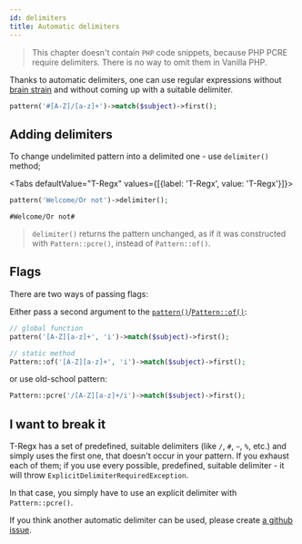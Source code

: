 ```yaml
---
id: delimiters
title: Automatic delimiters
---
```


> This chapter doesn't contain `PHP` code snippets, because PHP PCRE require delimiters. There is no way to omit them
> in Vanilla PHP.

Thanks to automatic delimiters, one can use regular expressions without [brain strain](overview.md#brain-strain)
and without coming up with a suitable delimiter.

```php
pattern('#[A-Z]/[a-z]+')->match($subject)->first();
```

## Adding delimiters

To change undelimited pattern into a delimited one - use `delimiter()` method;

<Tabs defaultValue="T-Regx" values={[{label: 'T-Regx', value: 'T-Regx'}]}>
<TabItem value="T-Regx">

```php
pattern('Welcome/Or not')->delimiter();
```

</TabItem>
</Tabs>

<!--T-Regx:{echo-at(0)}-->
<!--Result-Output-->

<div className="output-block">

```text
#Welcome/Or not#
```
</div>

> `delimiter()` returns the pattern unchanged, as if it was constructed with `Pattern::pcre()`, instead of `Pattern::of()`.

## Flags

There are two ways of passing flags:

Either pass a second argument to the [`pattern()`](introduction.md#entry-points)/[`Pattern::of()`](introduction.md#entry-points):

```php
// global function
pattern('[A-Z][a-z]+', 'i')->match($subject)->first();

// static method
Pattern::of('[A-Z][a-z]+', 'i')->match($subject)->first();
```

or use old-school pattern:

```php
Pattern::pcre('/[A-Z][a-z]+/i')->match($subject)->first();
```

## I want to break it

T-Regx has a set of predefined, suitable delimiters (like `/`, `#`, `~`, `%`, etc.) and simply uses the first one,
that doesn't occur in your pattern. If you exhaust each of them; if you use every possible, predefined, suitable delimiter -
it will throw `ExplicitDelimiterRequiredException`.

In that case, you simply have to use an explicit delimiter with `Pattern::pcre()`.

If you think another automatic delimiter can be used,
please create [a github issue](https://github.com/T-Regx/T-Regx/issues/new/choose).

